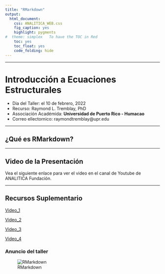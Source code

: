 ```yaml
---
title: "RMarkdown"
output:
  html_document:
    css: ANALITICA_WEB.css
    fig_caption: yes
    highlight: pygments
#  theme: simplex   To have the TOC in Red
    toc: yes
    toc_float: yes
    code_folding: hide
---
```


***

# Introducción a Ecuaciones Estructurales

- Dia del Taller: el 10 de febrero, 2022
- Recurso: Raymond L. Tremblay, PhD
- Associación Académida: **Universidad de Puerto Rico - Humacao**
- Correo ellectornico: raymondtremblay@upr.edu





***

## ¿Qué es RMarkdown?

 > 

***

## Video de la Presentación

Vea el siguiente enlace para ver el video en el canal de Youtube de ANALITICA Fundación. 


***

## Recursos Suplementario

[Video_1](https://www.youtube.com/watch?v=fQ_U2rql67c)

[Video_2](https://www.youtube.com/watch?v=x7EEKkdXK94)

[Video_3](https://www.youtube.com/watch?v=DSButqnutUw)

[Video_4](https://www.youtube.com/watch?v=O6bsIFA8FXM)




### Anuncio del taller


![RMarkdown](Fliers/RMarkdown.jpg)


